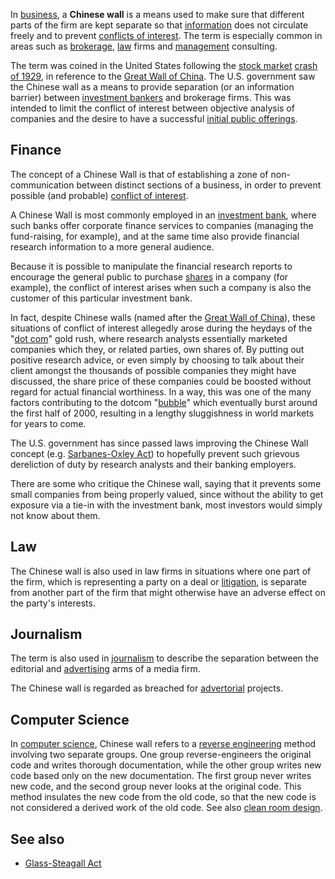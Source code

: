 In [[business]], a '''Chinese wall''' is a means used to make sure that different parts of the firm are kept separate so that [[information]] does not circulate freely and to prevent [[conflicts of interest]].  
The term is especially common in areas such as [[brokerage]], [[law]] firms and [[management]] consulting.

The term was coined in the United States following the [[stock market]] [[crash of 1929]], in reference to the [[Great Wall of China]].
The U.S. government saw the Chinese wall as a means to provide separation (or an information barrier) between [[investment bank]]ers and brokerage firms.
This was intended to limit the conflict of interest between objective analysis of companies and the desire to have a successful [[initial public offering]]s.

==Finance==

The concept of a Chinese Wall is that of establishing a zone of non-communication between distinct sections of a business, in order to prevent possible (and probable) [[conflict of interest]].

A Chinese Wall is most commonly employed in an [[investment bank]], where such banks offer corporate finance services to companies (managing the fund-raising, for example), and at the same time also provide financial research information to a more general audience.

Because it is possible to manipulate the financial research reports to encourage the general public to purchase [[stock|shares]] in a company (for example), the conflict of interest arises when such a company is also the customer of this particular investment bank.

In fact, despite Chinese walls (named after the [[Great Wall of China]]), these situations of conflict of interest allegedly arose during the heydays of the "[[dot com]]" gold rush, where research analysts essentially marketed companies which they, or related parties, own shares of. By putting out positive research advice, or even simply by choosing to talk about their client amongst the thousands of possible companies they might have discussed, the share price of these companies could be boosted without regard for actual financial worthiness. In a way, this was one of the many factors contributing to the dotcom "[[Stock market bubble|bubble]]" which eventually burst around the first half of 2000, resulting in a lengthy sluggishness in world markets for years to come.

The U.S. government has since passed laws improving the Chinese Wall concept (e.g. [[Sarbanes-Oxley Act]]) to hopefully prevent such grievous dereliction of duty by research analysts and their banking employers.

There are some who critique the Chinese wall, saying that it prevents some small companies from being properly valued, since without the ability to get exposure via a tie-in with the investment bank, most investors would simply not know about them.

==Law==

The Chinese wall is also used in law firms in situations where one part of the firm, which is representing a party on a deal or [[litigation]], is separate from another part of the firm that might otherwise have an adverse effect on the party's interests.

==Journalism==

The term is also used in [[journalism]] to describe the separation between the editorial and [[advertising]] arms of a media firm.

The Chinese wall is regarded as breached for [[advertorial]] projects.

==Computer Science==

In [[computer science]], Chinese wall refers to a [[reverse engineering]] method involving two separate groups.  One group reverse-engineers the original code and writes thorough documentation, while the other group writes new code based only on the new documentation.  The first group never writes new code, and the second group never looks at the original code.  This method insulates the new code from the old code, so that the new code is not considered a derived work of the old code.  See also [[clean room design]].

==See also==
*[[Glass-Steagall Act]]